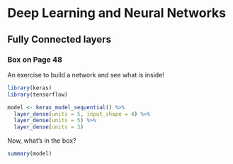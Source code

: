 # Deep Learning and Neural Networks

## Fully Connected layers
### Box on Page 48

An exercise to build a network and see what is inside!

```r
library(keras)
library(tensorflow)

model <- keras_model_sequential() %>%
  layer_dense(units = 5, input_shape = 4) %>%
  layer_dense(units = 5) %>%
  layer_dense(units = 3)
```

Now, what's in the box?

```r
summary(model)
```
